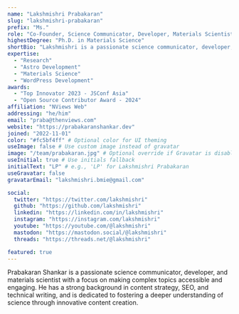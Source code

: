 ```yaml
---
name: "Lakshmishri Prabakaran"
slug: "lakshmishri-prabakaran"
prefix: "Ms."
role: "Co-Founder, Science Communicator, Developer, Materials Scientist"
highestDegree: "Ph.D. in Materials Science"
shortBio: "Lakshmishri is a passionate science communicator, developer, and materials scientist with a focus on making complex topics accessible and engaging."
expertise:
  - "Research"
  - "Astro Development"
  - "Materials Science" 
  - "WordPress Development"
awards:
  - "Top Innovator 2023 - JSConf Asia"
  - "Open Source Contributor Award - 2024"
affiliation: "NViews Web"
addressing: "he/him"
email: "praba@thenviews.com"
website: "https://prabakaranshankar.dev"
joined: "2022-11-01"
color: "#fc5bf4ff" # Optional color for UI theming
useImage: false # Use custom image instead of gravatar
image: "/team/prabakaran.jpg" # Optional override if Gravatar is disabled
useInitial: true # Use initials fallback
initialText: "LP" # e.g., 'LP' for Lakshmishri Prabakaran
useGravatar: false
gravatarEmail: "lakshmishri.bmie@gmail.com"

social:
  twitter: "https://twitter.com/lakshmishri"
  github: "https://github.com/lakshmishri"
  linkedin: "https://linkedin.com/in/lakshmishri"
  instagram: "https://instagram.com/lakshmishri"
  youtube: "https://youtube.com/@lakshmishri"
  mastodon: "https://mastodon.social/@lakshmishri"
  threads: "https://threads.net/@lakshmishri"

featured: true
---
```


Prabakaran Shankar is a passionate science communicator, developer, and materials scientist with a focus on making complex topics accessible and engaging. He has a strong background in content strategy, SEO, and technical writing, and is dedicated to fostering a deeper understanding of science through innovative content creation.